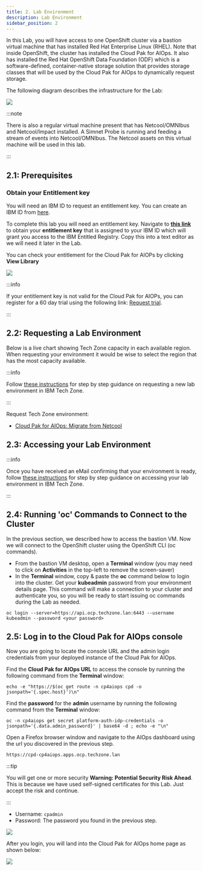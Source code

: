 ```yaml
---
title: 2. Lab Environment
description: Lab Environment
sidebar_position: 2
---
```


In this Lab, you will have access to one OpenShift cluster via a bastion virtual
machine that has installed Red Hat Enterprise Linux (RHEL). Note that inside
OpenShift, the cluster has installed the Cloud Pak for AIOps. It also has
installed the Red Hat OpenShift Data Foundation (ODF) which is a
software-defined, container-native storage solution that provides storage
classes that will be used by the Cloud Pak for AIOps to dynamically request
storage.

The following diagram describes the infrastructure for the Lab:

![](images/intro.png)

:::note

There is also a regular virtual machine present that has Netcool/OMNIbus and
Netcool/Impact installed. A Simnet Probe is running and feeding a stream of
events into Netcool/OMNIbus. The Netcool assets on this virtual machine will be
used in this lab.

:::

## 2.1: Prerequisites

### Obtain your Entitlement key

You will need an IBM ID to request an entitlement key. You can create an IBM ID
from [here](https://www.ibm.com/account/reg/us-en/signup?formid=urx-19776).

To complete this lab you will need an entitlement key. Navigate to
[**this link**](https://myibm.ibm.com/products-services/containerlibrary) to
obtain your **entitlement key** that is assigned to your IBM ID which will grant
you access to the IBM Entitled Registry. Copy this into a text editor as we will
need it later in the Lab.

You can check your entitlement for the Cloud Pak for AIOPs by clicking **View
Library**

![](images/entitlement_check.png)

:::info

If your entitlement key is not valid for the Cloud Pak for AIOPs, you can
register for a 60 day trial using the following link:
[Request trial](https://www.ibm.com/account/reg/us-en/login?formid=urx-51074).

:::

## 2.2: Requesting a Lab Environment


Below is a live chart showing Tech Zone capacity in each available region. When
requesting your environment it would be wise to select the region that has the
most capacity available.

<TechZoneStatus />

:::info

Follow
[these instructions](/waiops-tech-jam/labs/jam-in-a-box/#requesting-a-lab-environment)
for step by step guidance on requesting a new lab environment in IBM Tech Zone.

:::

Request Tech Zone environment:

- [Cloud Pak for AIOps: Migrate from Netcool](https://techzone.ibm.com/my/reservations/create/6694a5c277b630001e0ce877)

## 2.3: Accessing your Lab Environment

:::info

Once you have received an eMail confirming that your environment is ready,
follow
[these instructions](/waiops-tech-jam/labs/jam-in-a-box/#accessing-a-lab-environment)
for step by step guidance on accessing your lab environment in IBM Tech Zone.

:::

## 2.4: Running 'oc' Commands to Connect to the Cluster

In the previous section, we described how to access the bastion VM. Now we will
connect to the OpenShift cluster using the OpenShift CLI (oc commands).

- From the bastion VM desktop, open a **Terminal** window (you may need to click
  on **Activities** in the top-left to remove the screen-saver)
- In the **Terminal** window, copy & paste the **oc** command below to login
  into the cluster. Get your **kubeadmin** password from your environment
  details page. This command will make a connection to your cluster and
  authenticate you, so you will be ready to start issuing oc commands during the
  Lab as needed.

```
oc login --server=https://api.ocp.techzone.lan:6443 --username kubeadmin --password <your password>
```

## 2.5: Log in to the Cloud Pak for AIOps console

Now you are going to locate the console URL and the admin login credentials from
your deployed instance of the Cloud Pak for AIOps.

Find the **Cloud Pak for AIOps URL** to access the console by running the
following command from the **Terminal** window:

```
echo -e "https://$(oc get route -n cp4aiops cpd -o jsonpath='{.spec.host}')\n"
```

Find the **password** for the **admin** username by running the following
command from the **Terminal** window:

```
oc -n cp4aiops get secret platform-auth-idp-credentials -o jsonpath='{.data.admin_password}' | base64 -d ; echo -e "\n"
```

Open a Firefox browser window and navigate to the AIOps dashboard using the url
you discovered in the previous step.

`https://cpd-cp4aiops.apps.ocp.techzone.lan`

:::tip

You will get one or more security **Warning: Potential Security Risk Ahead**.
This is because we have used self-signed certificates for this Lab. Just accept
the risk and continue.

:::

- Username: `cpadmin`
- Password: The password you found in the previous step.

![](images/login.png)

After you login, you will land into the Cloud Pak for AIOps home page as shown
below:

![](images/home-page.png)
